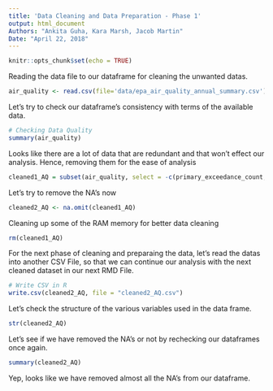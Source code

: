 ```yaml
---
title: 'Data Cleaning and Data Preparation - Phase 1'
output: html_document
Authors: "Ankita Guha, Kara Marsh, Jacob Martin"
Date: "April 22, 2018"
---
```


```r
knitr::opts_chunk$set(echo = TRUE)
```


Reading the data file to our dataframe for cleaning the unwanted datas. 
```r
air_quality <- read.csv(file='data/epa_air_quality_annual_summary.csv')

```

Let's try to check our dataframe's consistency with terms of the available data.

```r
# Checking Data Quality
summary(air_quality)
```

Looks like there are a lot of data that are redundant and that won't effect our analysis. Hence, removing them for the ease of analysis

```r
cleaned1_AQ = subset(air_quality, select = -c(primary_exceedance_count, secondary_exceedance_count, first_max_non_overlapping_value, second_max_non_overlapping_value, first_no_max_datetime, second_no_max_datetime, datum, local_site_name, city_name, cbsa_name, first_max_datetime, second_max_datetime, third_max_datetime, fourth_max_datetime, poc, null_data_count, state_code, county_code, site_num, pollutant_standard))
```

Let's try to remove the NA's now

```r
cleaned2_AQ <- na.omit(cleaned1_AQ)
```

Cleaning up some of the RAM memory for better data cleaning

```r
rm(cleaned1_AQ)
```

For the next phase of cleaning and preparaing the data, let's read the datas into another CSV File, so that we can continue our analysis with the next cleaned dataset in our next RMD File.

```r
# Write CSV in R
write.csv(cleaned2_AQ, file = "cleaned2_AQ.csv")
```

Let's check the structure of the various variables used in the data frame.

```r
str(cleaned2_AQ)
```
Let's see if we have removed the NA's or not by rechecking our dataframes once again. 

```r
summary(cleaned2_AQ)
```

Yep, looks like we have removed almost all the NA's from our dataframe. 




